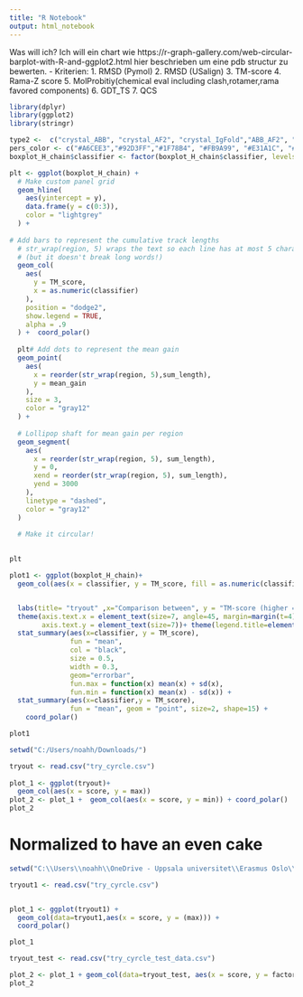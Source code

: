 ---
title: "R Notebook"
output: html_notebook
---

Was will ich? 
Ich will ein chart wie https://r-graph-gallery.com/web-circular-barplot-with-R-and-ggplot2.html hier beschrieben um eine pdb structur zu bewerten. 
- Kriterien:
    1. RMSD (Pymol)
    2. RMSD (USalign)
    3. TM-score
    4. Rama-Z score
    5. MolProbitiy(chemical eval including clash,rotamer,rama favored components)
    6. GDT_TS
    7. QCS
    
```{r message=FALSE, warning=FALSE}
library(dplyr)
library(ggplot2)
library(stringr)
```

```{r}
type2 <-  c("crystal_ABB", "crystal_AF2", "crystal_IgFold","ABB_AF2", "ABB_IgFold","AF2_IgFold", "AF2_ABB", "IgFold_ABB","IgFold_AF2") 
pers_color <- c("#A6CEE3","#92D3FF","#1F78B4", "#FB9A99", "#E31A1C", "#B2DF8A", "#33A02C", "#FDBF6F", "#FF7F00")
boxplot_H_chain$classifier <- factor(boxplot_H_chain$classifier, levels = type2)

plt <- ggplot(boxplot_H_chain) +
  # Make custom panel grid
  geom_hline(
    aes(yintercept = y), 
    data.frame(y = c(0:3)),
    color = "lightgrey"
  ) +
  
# Add bars to represent the cumulative track lengths
  # str_wrap(region, 5) wraps the text so each line has at most 5 characters
  # (but it doesn't break long words!)
  geom_col(
    aes(
      y = TM_score,
      x = as.numeric(classifier)
    ),
    position = "dodge2",
    show.legend = TRUE,
    alpha = .9
  ) +  coord_polar()
  
  plt# Add dots to represent the mean gain
  geom_point(
    aes(
      x = reorder(str_wrap(region, 5),sum_length),
      y = mean_gain
    ),
    size = 3,
    color = "gray12"
  ) + 
  
  # Lollipop shaft for mean gain per region
  geom_segment(
    aes(
      x = reorder(str_wrap(region, 5), sum_length),
      y = 0,
      xend = reorder(str_wrap(region, 5), sum_length),
      yend = 3000
    ),
    linetype = "dashed",
    color = "gray12"
  ) 
  
  # Make it circular!
 

plt
```
```{r}

plot1 <- ggplot(boxplot_H_chain)+
  geom_col(aes(x = classifier, y = TM_score, fill = as.numeric(classifier))) +


  labs(title= "tryout" ,x="Comparison between", y = "TM-score (higher = better)")+
  theme(axis.text.x = element_text(size=7, angle=45, margin=margin(t=4), hjust = 1),
        axis.text.y = element_text(size=7))+ theme(legend.title=element_blank()) +
  stat_summary(aes(x=classifier, y = TM_score),
               fun = "mean",
               col = "black",
               size = 0.5,
               width = 0.3,
               geom="errorbar",
               fun.max = function(x) mean(x) + sd(x),
               fun.min = function(x) mean(x) - sd(x)) +
  stat_summary(aes(x=classifier,y = TM_score),
               fun = "mean", geom = "point", size=2, shape=15) +
    coord_polar()

plot1
```

```{r}

setwd("C:/Users/noahh/Downloads/")

tryout <- read.csv("try_cyrcle.csv")
  
plot_1 <- ggplot(tryout)+
  geom_col(aes(x = score, y = max))  
plot_2 <- plot_1 +  geom_col(aes(x = score, y = min)) + coord_polar()
plot_2    


```

# Normalized to have an even cake

```{r}

setwd("C:\\Users\\noahh\\OneDrive - Uppsala universitet\\Erasmus Oslo\\01_Project\\05_Code\\project_score")

tryout1 <- read.csv("try_cyrcle.csv")


plot_1 <- ggplot(tryout1) +
  geom_col(data=tryout1,aes(x = score, y = (max))) +
  coord_polar()

plot_1

tryout_test <- read.csv("try_cyrcle_test_data.csv")

plot_2 <- plot_1 + geom_col(data=tryout_test, aes(x = score, y = factorized, fill = score))
plot_2
```
